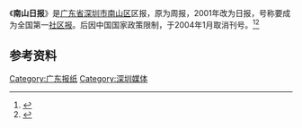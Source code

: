《'''南山日报'''》是[[广东省|广东省]][[深圳市|深圳市]][[南山区|南山区]]区报，原为周报，2001年改为日报，号称要成为全国第一[[社区报|社区报]]。后因中国国家政策限制，于2004年1月取消刊号。<ref>{{cite web |title=我国社区新闻的发展研究 |url=http://media.people.com.cn/GB/22114/50421/230445/15659050.html |website=人民网 |accessdate=2020-03-27 |date=2011-09-14 |archive-date=2012-06-03 |archive-url=https://web.archive.org/web/20120603181800/http://media.people.com.cn/GB/22114/50421/230445/15659050.html |dead-url=yes }}</ref><ref>{{cite web |title=报刊整顿打响第一炮 广东有51家报刊停办 |url=https://business.sohu.com/24/78/article214887824.shtml |website=搜狐财经 |accessdate=2020-03-27 |date=2003-10-27 |archive-date=2006-05-10 |archive-url=https://web.archive.org/web/20060510165254/http://business.sohu.com/24/78/article214887824.shtml |dead-url=no }}</ref>

==参考资料==
{{refs}}

{{Newspaper-stub}}
[[Category:广东报纸|Category:广东报纸]]
[[Category:深圳媒体|Category:深圳媒体]]
